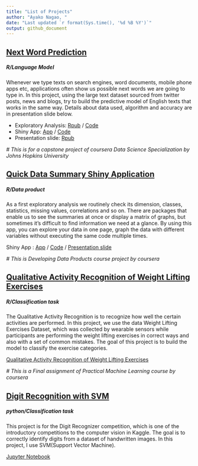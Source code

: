 ```yaml
---
title: "List of Projects"
author: "Ayako Nagao, "  
date: "Last updated `r format(Sys.time(), '%d %B %Y')`"
output: github_document
---
```



## [Next Word Prediction](https://github.com/belanello/NLP) 
##### R/Language Model  

Whenever we type texts on search engines, word documents, mobile phone apps etc, applications often show us possible next words we are going to type in. In this project, using the large text dataset sourced from twitter posts, news and blogs, try to build the predictive model of English texts that works in the same way. Details about data used, algorithm and accuracy are in presentation slide below. 

- Exploratory Analysis: [Rpub](https://rpubs.com/NAyako/1036093) /  [Code](https://github.com/belanello/NLP/blob/main/Milestone.Rmd) 
- Shiny App: [App](https://belanello.shinyapps.io/NextWordPrediction/) / [Code](https://github.com/belanello/NLP/tree/main/NextWordPrediction)
- Presentation slide: [Rpub](https://rpubs.com/NAyako/1042535)


*# This is for a capstone project of coursera Data Science Specialization by Johns Hopkins University*  

## [Quick Data Summary Shiny Application](https://github.com/belanello/ShinyApp) 
##### R/Data product

As a first exploratory analysis we routinely check its dimension, classes, statistics, missing values, correlations and so on. 
There are packages that enable us to see the summaries at once or display a matrix of graphs, but sometimes it's difficult to find 
information we need at a glance. By using this app, you can explore your data in one page, graph the data with different variables 
without executing the same code multiple times.  

Shiny App : [App](https://belanello.shinyapps.io/QuickDataSummary/) / [Code](https://github.com/belanello/ShinyApp/tree/main/R) / 
[Presentation slide](https://belanello.github.io/ShinyApp/#/)  


*# This is Developing Data Products course project by coursera*  

## [Qualitative Activity Recognition of Weight Lifting Exercises](https://github.com/belanello/activityRecognition)  
##### R/Classification task  


The Qualitative Activity Recognition is to recognize how well the certain activities are performed. In this project, we use the data Weight Lifting 
Exercises Dataset, which was collected by wearable sensors while participants are performing the weight lifting exercises in correct ways and also 
with a set of common mistakes. The goal of this project is to build the model to classify the exercise categories.

[Qualitative Activity Recognition of Weight Lifting Exercises](https://belanello.github.io/activityRecognition/)   

 
*# This is a Final assignment of Practical Machine Learning course by coursera*  


## [Digit Recognition with SVM](https://github.com/belanello/Digit_Recognizer)  
##### python/Classification task
This project is for the Digit Recognizer competition, which is one of the introductory competitions to the computer vision in Kaggle.
The goal is to correctly identify digits from a dataset of handwritten images. In this project, I use SVM(Support Vector Machine).  

[Jupyter Notebook](https://nbviewer.org/github/belanello/Digit_Recognizer/blob/main/digits.ipynb)  








